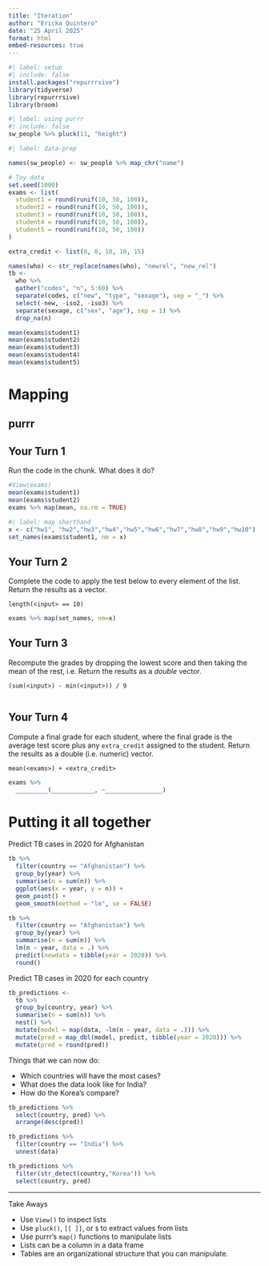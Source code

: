```yaml
---
title: "Iteration"
author: "Ericka Quintero"
date: "25 April 2025"
format: html
embed-resources: true
---
```


```r
#| label: setup
#| include: false
install.packages("repurrrsive")
library(tidyverse)
library(repurrrsive)
library(broom)
```

```r
#| label: using purrr
#| include: false
sw_people %>% pluck(11, "height")
```



```r
#| label: data-prep

names(sw_people) <- sw_people %>% map_chr("name")

# Toy data
set.seed(1000)
exams <- list(
  student1 = round(runif(10, 50, 100)),
  student2 = round(runif(10, 50, 100)),
  student3 = round(runif(10, 50, 100)),
  student4 = round(runif(10, 50, 100)),
  student5 = round(runif(10, 50, 100))
)

extra_credit <- list(0, 0, 10, 10, 15)

names(who) <- str_replace(names(who), "newrel", "new_rel")
tb <-  
  who %>%
  gather("codes", "n", 5:60) %>%
  separate(codes, c("new", "type", "sexage"), sep = "_") %>%
  select(-new, -iso2, -iso3) %>%
  separate(sexage, c("sex", "age"), sep = 1) %>%
  drop_na(n)
```

```r
mean(exams$student1)
mean(exams$student2)
mean(exams$student3)
mean(exams$student4)
mean(exams$student5)

```


# Mapping

## purrr


## Your Turn 1

Run the code in the chunk. What does it do?

```r
#View(exams)
mean(exams$student1)
mean(exams$student2)
exams %>% map(mean, na.rm = TRUE)
```



```r
#| label: map shorthand
x <- c("hw1", "hw2","hw3","hw4","hw5","hw6","hw7","hw8","hw9","hw10")
set_names(exams$student1, nm = x)
```


## Your Turn 2

Complete the code to apply the test below to every element of the list. Return the results as a vector.

`length(<input> == 10)`

```r
exams %>% map(set_names, nm=x)
```

## Your Turn 3

Recompute the grades by dropping the lowest score and then taking the mean of the rest, i.e. Return the results as a _double_ vector.

`(sum(<input>) - min(<input>)) / 9`

```r

```


## Your Turn 4

Compute a final grade for each student, where the final grade is the average test score plus any `extra_credit` assigned to the student. Return the results as a double (i.e. numeric) vector.

`mean(<exams>) + <extra_credit>`

```r
exams %>% 
  _________(____________, ~________________)
```


# Putting it all together

Predict TB cases in 2020 for Afghanistan

```r
tb %>% 
  filter(country == "Afghanistan") %>%
  group_by(year) %>% 
  summarise(n = sum(n)) %>%
  ggplot(aes(x = year, y = n)) +
  geom_point() +
  geom_smooth(method = "lm", se = FALSE)
```


```r
tb %>% 
  filter(country == "Afghanistan") %>%
  group_by(year) %>% 
  summarise(n = sum(n)) %>% 
  lm(n ~ year, data = .) %>% 
  predict(newdata = tibble(year = 2020)) %>% 
  round()
```

Predict TB cases in 2020 for each country

```r
tb_predictions <-
  tb %>% 
  group_by(country, year) %>% 
  summarise(n = sum(n)) %>% 
  nest() %>% 
  mutate(model = map(data, ~lm(n ~ year, data = .))) %>%
  mutate(pred = map_dbl(model, predict, tibble(year = 2020))) %>%
  mutate(pred = round(pred))
```

Things that we can now do:

* Which countries will have the most cases?
* What does the data look like for India?
* How do the Korea's compare?


```r
tb_predictions %>% 
  select(country, pred) %>% 
  arrange(desc(pred))
```

```r
tb_predictions %>%
  filter(country == "India") %>% 
  unnest(data)
```

```r
tb_predictions %>%
  filter(str_detect(country,"Korea")) %>% 
  select(country, pred) 
```


***

Take Aways

* Use `View()` to inspect lists
* Use `pluck()`, `[[ ]]`, or `$` to extract values from lists
* Use purrr's `map()` functions to manipulate lists
* Lists can be a column in a data frame
* Tables are an organizational structure that you can manipulate.
